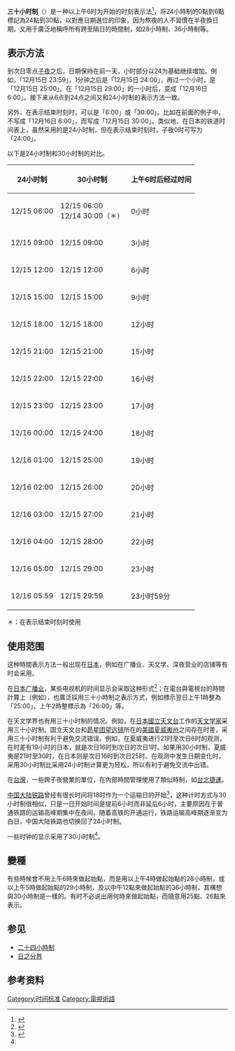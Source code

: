 {{expand|time=2014-12-22T09:47:22+00:00}}
'''三十小时制'''（{{jpn|j=30時間制|hg=さんじゅうじかんせい|rm=sanjyū jikan sei|f=y}}）是一种以上午6时为开始的时刻表示法<ref name="casio-manual">{{Cite web|url=http://ftp.casio.co.jp/pub/manual/ww/qw3164.pdf|title=CASIO 3164・3250*JA 取扱説明書|publisher=[[カシオ計算機|カシオ計算機]]|accessdate=2014-01-19|deadurl=yes|archiveurl=https://web.archive.org/web/20140202181840/http://ftp.casio.co.jp/pub/manual/ww/qw3164.pdf|archivedate=2014-02-02}}</ref>，将24小時制的0點到6點標記為24點到30點，以對應日期進位的印象，因为熬夜的人不習慣在半夜換日期。又用于廣泛地稱呼所有跨至隔日的時間制，如28小時制、36小時制等。

== 表示方法 ==
到次日零点[[子夜|子夜]]之后，日期保持在前一天，小时部分以24为基础继续增加。例如，「12月15日 23:59」，1分钟之后是「12月15日 24:00」，再过一个小时，是「12月15日 25:00」。在「12月15日 29:00」的一小时后，变成「12月16日 6:00」。接下来从6点到24点之间又和24小时制的表示方法一致。

另外，在表示结束时刻时，可以是「6:00」或「30:00」。比如在前面的例子中，不写成「12月16日 6:00」，而写成「12月15日 30:00」。类似地，在日本的铁道时间表上，虽然采用的是24小时制，但在表示结束时刻时，子夜0时可写为「24:00」。

以下是24小时制和30小时制的对比。
{| class="wikitable"
! 24小时制
! 30小时制
! 上午6时后经过时间
|-
|12/15 06:00
|12/15 06:00<br />12/14 30:00（＊）
|0小时
|-
|12/15 09:00
|12/15 09:00
|3小时
|-
|12/15 12:00
|12/15 12:00
|6小时
|-
|12/15 15:00
|12/15 15:00
|9小时
|-
|12/15 18:00
|12/15 18:00
|12小时
|-
|12/15 21:00
|12/15 21:00
|15小时
|-
|12/15 22:00
|12/15 22:00
|16小时
|-
|12/15 23:00
|12/15 23:00
|17小时
|-
|12/16 00:00
|12/15 24:00
|18小时
|-
|12/16 01:00
|12/15 25:00
|19小时
|-
|12/16 02:00
|12/15 26:00
|20小时
|-
|12/16 03:00
|12/15 27:00
|21小时
|-
|12/16 04:00
|12/15 28:00
|22小时
|-
|12/16 05:00
|12/15 29:00
|23小时
|-
|12/16 05:59
|12/15 29:59
|23小时59分
|}

＊：在表示结束时刻时使用

== 使用范围 ==
这种時間表示方法一般出现在[[日本|日本]]，例如在广播业、天文学、深夜营业的店铺等有时会采用。

在[[日本媒體|日本广播业]]，某些电视机的时间显示会采取这种形式<ref name="videotron-manual">{{Cite web|url=http://www.videotron.co.jp/products/pdf/vt-70hd-r_man.pdf|title=ビデオタイマー表示装置 VT-70HD-R|pages=1,5,7|publisher=ビデオトロン|accessdate=2014-01-20|archive-date=2014-02-03|archive-url=https://web.archive.org/web/20140203124611/http://www.videotron.co.jp/products/pdf/vt-70hd-r_man.pdf|dead-url=no}}</ref>；在電台與電視台的時間計算上（例如{{link-ja|節目表|番組表}}），也廣泛採用三十小時制之表示方式，例如標示翌日上午1時整為「25:00」、上午2時整標示為「26:00」等。

在天文学界也有用三十小时制的情况。例如，在[[國立天文台|日本國立天文台]]工作的[[天文学家|天文学家]]采用三十小时制。国立天文台和[[昴星团望远镜|昴星团望远镜]]所在的[[美國|美國]][[夏威夷州|夏威夷州]]之间存在时差，采用三十小时制有利于避免交流错误。例如，在夏威夷进行21时至次日6时的观测，在时差有19小时的日本，就是次日16时到次日的次日1时。如果用30小时制，夏威夷是21时至30时，在日本则是次日16时到次日25时。在观测中发生日期变化时，采用30小时制比采用24小时制计算更为轻松，所以有利于避免交流中出错。

在[[台灣|台灣]]，一些跨子夜營業的單位，在內部時間管理使用了類似時制，如[[台北捷運|台北捷運]]。

[[中華人民共和國鐵路運輸|中国大陆铁路]]曾经有很长时间将18时作为一个运输日的开始<ref>{{Cite web|title=通知丨7月1日起铁路进行第二阶段调图，以下列车有了新变化！|url=http://www.sohu.com/a/148198511_391550|work=www.sohu.com|accessdate=2019-03-28|archive-date=2019-03-28|archive-url=https://web.archive.org/web/20190328123700/http://www.sohu.com/a/148198511_391550|dead-url=no}}</ref>，这种计时方式与30小时制很相似，只是一日开始时间是提前6小时而非延后6小时，主要原因在于普通铁路的运输高峰期集中在夜间。随着高铁的开通运行，铁路运输高峰期逐渐变为白日，中国大陆铁路也切换回了24小时制。

一些时钟的显示采用了30小时制<ref name="casio-manual" />。

== 變種 ==
有些時候會不用上午6時來做起始點，而是用以上午4時做起始點的28小時制，或以上午5時做起始點的29小時制，及以中午12點來做起始點的36小時制，其構想與30小時制是一樣的。有时不必说出用何時來做起始點，而隨意用25點、26點來表示。

==参见==
* [[二十四小時制|二十四小時制]]
* [[日#日之分界|日之分界]]

==参考资料==
{{reflist}}

[[Category:时间标准|Category:时间标准]]
[[Category:電視術語|Category:電視術語]]